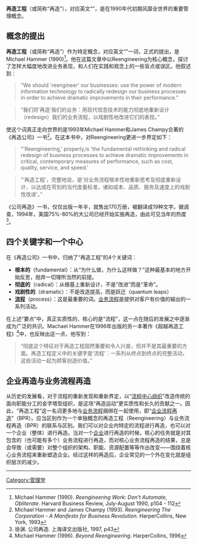 '''再造工程'''（或简称“再造”），对应英文“{{link-en|Reengineering|Reengineering}}”，是在1990年代初期风靡全世界的重要管理概念。

== 概念的提出 ==

'''再造工程'''（或简称“再造”）作为特定概念，对应英文“{{link-en|Reengineering|Reengineering}}”一词，正式的提出，是Michael Hammer (1990)<ref>Michael Hammer (1990). ''Reengineering Work: Don't Automate, Obliterate''. Harvard Business Review, July-August 1990, p104 - 112</ref>。他在这篇文章中以Reengineering为核心概念，探讨了怎样大幅度地改进业务表现，和人们在实践和观念上的一些盲点或误区。他叙述到：
<blockquote>
"We should 'reengineer' our businesses: use the power of modern information technology to radically redesign our business processes in order to achieve dramatic improvements in their performance."
</blockquote>
<blockquote>
“我们将‘再造’我们的业务：用现代信息技术的能力彻底地重新设计（redesign）我们的业务流程，以戏剧性地改进它们的表现。”
</blockquote>
使这个词真正走向世界的是1993年Michael Hammer和James Champy合著的《再造公司》一书<ref>Michael Hammer and James Champy (1993). ''Reengineering The Corporation - A Manifesto for Business Revolution''. HarperCollins, New York, 1993</ref>。在这本书中，对Reengineering更进一步界定如下：
<blockquote>
"'Reengineering,' properly,is 'the fundamental rethinking and radical redesign of business processes 
to achieve dramatic improvements in critical, contemporary measures of performance, such as cost, quality, service, and speed.' 
</blockquote>
<blockquote>
“‘再造工程’，完整地说，是‘对业务流程根本性地重新思考及彻底重新设计，以达成在苛刻的当代度量标准，诸如成本、品质、服务及速度上的戏剧性改进’。”
</blockquote>
《公司再造》一书，仅仅出版一年半，就售出170万册，被翻译成19种文字。据调查，1994年，美国75%-80%的大公司已经开始实施再造，由此可见当年的热度<ref>徐渊. 公司再造. 上海译文出版社, 1997, p43</ref>。
== 四个关键字和一个中心 ==

在《再造公司》一书中，归纳了“再造工程”的4个关键词：

* '''根本的'''（fundamental）：从“为什么做，为什么这样做？”这种最基本的地方开始反思，抛弃一切理所当然的前提。
* '''彻底的'''（radical）：从根基上重新设计，不是“改进”而是“革命”。
* '''戏剧性的'''（dramatic）：不是改造提高，而是跃迁（quantum leaps）
* '''[[业务流程|流程]]'''（process）：这是最重要的词。[[业务流程|业务流程]]是提供对客户有价值的输出的一系列活动。

在上述“要点”中，真正实质性的、核心的是“流程”，这一点在随后的发展之中逐渐成为广泛的共识。Machael Hammer在1996年出版的另一本著作《超越再造工程》<ref>Michael Hammer (1996). ''Beyond Reengineering''. HarperCollins, 1996</ref>中，也反映出这一点，他写到：
<blockquote>
“彻底这个特征对于再造工程固然重要和令人兴奋，但并不是其最重要的方面。再造工程定义中的关键字是‘流程’：一系列从终点到终点的完整活动，这些活动一起为顾客创造价值。”
</blockquote>

== 企业再造与业务流程再造 ==

从历史的发展看，对于流程的重新发现和重新界定，以“[[流程中心组织|流程中心组织]]”改造传统的面向职能分工的金字塔型组织，是这场“再造运动”更实质性和长久的贡献之一。因此，“再造工程”这一名词更多地与[[业务流程|业务流程]]捆绑在一起使用，即“[[企业流程再造|企业流程再造]]”（BPR）。应当区别作为一个单独概念的再造工程（Reengineering）与业务流程再造（BPR）的联系与区别。我们可以对企业内特定的流程进行再造，也可以对一个企业（整体）进行再造。当对一个[[企业|企业]]进行再造的时候，核心的任务就是对其包含的（也可能有多个）业务流程进行再造，而对核心业务流程再造的结果，总是会导致（或需要）对整个组织的架构、职能、资源配置等等作出改变——围绕着核心业务流程来重新塑造企业。经过这样的再造后，企业常见的一个外在变化就是组织层次的减少。

----
<div class="references-small">
<references />
</div>

[[Category:管理学|Category:管理学]]